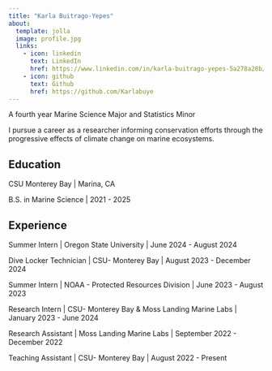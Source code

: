```yaml
---
title: "Karla Buitrago-Yepes"
about:
  template: jolla
  image: profile.jpg
  links:
    - icon: linkedin
      text: LinkedIn
      href: https://www.linkedin.com/in/karla-buitrago-yepes-5a278a28b/
    - icon: github
      text: Github
      href: https://github.com/Karlabuye
---
```


A fourth year Marine Science Major and Statistics Minor 

I pursue a career as a researcher informing conservation efforts through the progressive effects of climate change on marine ecosystems.



## Education

CSU Monterey Bay | Marina, CA 

B.S. in Marine Science | 2021 - 2025

## Experience

Summer Intern | Oregon State University | June 2024 - August 2024

Dive Locker Technician  | CSU- Monterey Bay | August 2023 - December 2024

Summer Intern | NOAA - Protected Resources Division | June 2023 - August 2023

Research Intern | CSU- Monterey Bay & Moss Landing Marine Labs | January 2023 - June 2024

Research Assistant | Moss Landing Marine Labs | September 2022 - December 2022

Teaching Assistant | CSU- Monterey Bay | August 2022 - Present